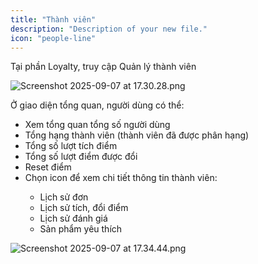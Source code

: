```yaml
---
title: "Thành viên"
description: "Description of your new file."
icon: "people-line"
---
```


Tại phần Loyalty, truy cập Quản lý thành viên

![Screenshot 2025-09-07 at 17.30.28.png](/images/Screenshot2025-09-07at17.30.28.png)

Ở giao diện tổng quan, người dùng có thể:

- Xem tổng quan tổng số người dùng 
- Tổng hạng thành viên (thành viên đã được phân hạng)
- Tổng số lượt tích điểm
- Tổng số lượt điểm được đổi
- Reset điểm
- Chọn icon <Icon icon="eye" size={15} /> để xem chi tiết thông tin thành viên:
  - Lịch sử đơn
  - Lịch sử tích, đổi điểm
  - Lịch sử đánh giá
  - Sản phẩm yêu thích

![Screenshot 2025-09-07 at 17.34.44.png](/images/Screenshot2025-09-07at17.34.44.png)